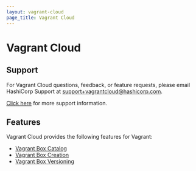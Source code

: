 ```yaml
---
layout: vagrant-cloud
page_title: Vagrant Cloud
---
```


# Vagrant Cloud

## Support

For Vagrant Cloud questions, feedback, or feature requests, please email
HashiCorp Support at [support+vagrantcloud@hashicorp.com](mailto:support+vagrantcloud@hashicorp.com).

[Click here](/docs/vagrant-cloud/support) for more support information.

## Features

Vagrant Cloud provides the following features for Vagrant:

- [Vagrant Box Catalog](/docs/vagrant-cloud/boxes/catalog)
- [Vagrant Box Creation](/docs/vagrant-cloud/boxes/create)
- [Vagrant Box Versioning](/docs/vagrant-cloud/boxes/lifecycle)
